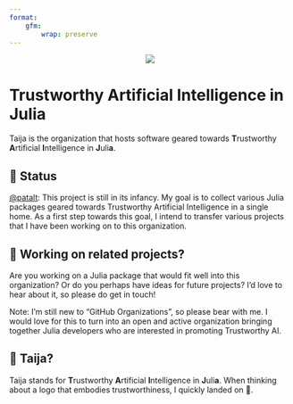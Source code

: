 ```yaml
---
format: 
    gfm:
        wrap: preserve
---
```


<p align="center">
    <img src="profile/www/wide_logo.png">
</p>

# Trustworthy Artificial Intelligence in Julia

Taija is the organization that hosts software geared towards **T**rustworthy **A**rtificial **I**ntelligence in **J**uli**a**. 

## 🔁 Status

[@patalt](https://github.com/pat-alt): This project is still in its infancy. My goal is to collect various Julia packages geared towards Trustworthy Artificial Intelligence in a single home. As a first step towards this goal, I intend to transfer various projects that I have been working on to this organization. 

## 👐 Working on related projects?

Are you working on a Julia package that would fit well into this organization? Or do you perhaps have ideas for future projects? I'd love to hear about it, so please do get in touch! 

Note: I'm still new to "GitHub Organizations", so please bear with me. I would love for this to turn into an open and active organization bringing together Julia developers who are interested in promoting Trustworthy AI. 

## 🐶 Taija?

Taija stands for **T**rustworthy **A**rtificial **I**ntelligence in **J**uli**a**. When thinking about a logo that embodies trustworthiness, I quickly landed on 🐶. 
